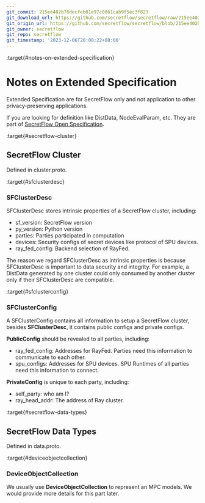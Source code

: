 ```yaml
---
git_commit: 215ee402b76decfeb01e97c0861cab9f5ec3f823
git_download_url: https://github.com/secretflow/secretflow/raw/215ee402b76decfeb01e97c0861cab9f5ec3f823/docs/component/comp_spec_design.rst
git_origin_url: https://github.com/secretflow/secretflow/blob/215ee402b76decfeb01e97c0861cab9f5ec3f823/docs/component/comp_spec_design.rst
git_owner: secretflow
git_repo: secretflow
git_timestamp: '2023-12-06T20:08:22+08:00'
---
```


:target{#notes-on-extended-specification}

# Notes on Extended Specification

Extended Specification are for SecretFlow only and not application to other privacy-preserving applications.

If you are looking for definition like DistData, NodeEvalParam, etc. They are part of [SecretFlow Open Specification](https://www.secretflow.org.cn/docs/spec/latest).

:target{#secretflow-cluster}

## SecretFlow Cluster

Defined in cluster.proto.

:target{#sfclusterdesc}

### SFClusterDesc

SFClusterDesc stores intrinsic properties of a SecretFlow cluster, including:

- sf\_version: SecretFlow version
- py\_version: Python version
- parties: Parties participated in computation
- devices: Security configs of secret devices like protocol of SPU devices.
- ray\_fed\_config: Backend selection of RayFed.

The reason we regard SFClusterDesc as intrinsic properties is because SFClusterDesc is important to data security and integrity.
For example, a DistData generated by one cluster could only consumed by another cluster only if their SFClusterDesc are compatible.

:target{#sfclusterconfig}

### SFClusterConfig

A SFClusterConfig contains all information to setup a SecretFlow cluster, besides <strong>SFClusterDesc</strong>, it contains
public configs and private configs.

<strong>PublicConfig</strong> should be revealed to all parties, including:

- ray\_fed\_config: Addresses for RayFed. Parties need this information to communicate to each other.
- spu\_configs: Addresses for SPU devices. SPU Runtimes of all parties need this information to connect.

<strong>PrivateConfig</strong> is unique to each party, including:

- self\_party: who am I?
- ray\_head\_addr: The address of Ray cluster.

:target{#secretflow-data-types}

## SecretFlow Data Types

Defined in data.proto.

:target{#deviceobjectcollection}

### DeviceObjectCollection

We usually use <strong>DeviceObjectCollection</strong> to represent an MPC models. We would provide more details for this part later.

